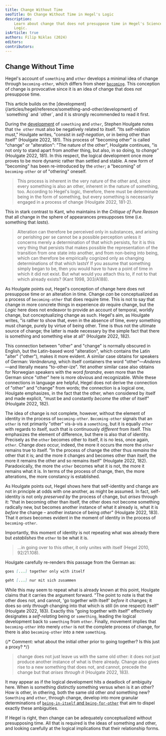 ```yaml
---
title: Change Without Time
seoTitle: On Change Without Time in Hegel's Logic
description:
    Learn about change that does not presuppose time in Hegel's Science of
    Logic.
isArticle: true
authors: Filip Niklas (2024)
editors:
contributors:
---
```


## Change Without Time

Hegel's account of `something` and `other` develops a minimal idea of change
through `becoming-other`, which differs from sheer
[`becoming`](/articles/hegel/reference/becoming/development). This conception of
change is provocative since it is an idea of change that does _not_ presuppose
time.


<Callout>
    This article builds on the
    [development](/articles/hegel/reference/something-and-other/development) of
    `something` and `other`, and it is strongly recommended to read it first.
</Callout>

During the
[development](/articles/hegel/reference/something-and-other/development) of
`something` and `other`, Stephen Houlgate notes that `the other` must also be
negatively related to itself. "Its self-relation must," Houlgate writes,
"consist in _self-negation_, or in being other than itself" (Houlgate 2022,
181). This process of "becoming other" is called "change" or "alteration": "The
nature of the other", Houlgate continues, "is not only to stand apart from
another thing, but also, in so doing, to _change_" (Houlgate 2022, 181). In this
respect, the logical development once more proves to be more dynamic rather than
settled and stable. A new form of "becoming" has been re-introduced by the
`other`; a "becoming" of `becoming-other` or of "othering" oneself.

> This process is inherent in the very nature of the other and, since every
> something is also an other, inherent in the nature of something, too.
> According to Hegel's logic, therefore, there must be determinate being in the
> form of something, but every something is necessarily engaged in a process of
> change (Houlgate 2022, 181-2).

This in stark contrast to Kant, who maintains in the _Critique of Pure Reason_
that all change in the sphere of appearances presupposes time (i.e. something
that _lasts_).

> Alteration can therefore be perceived only in substances, and arising or
> perishing per se cannot be a possible perception unless it concerns merely a
> determination of that which persists, for it is this very thing that persists
> that makes possible the representation of the transition from one state into
> another, and from non-being into being, which can therefore be empirically
> cognized only as changing determinations of that which lastsY If you assume
> that something simply began to be, then you would have to have a point of time
> in which it did not exist. But what would you attach this to, if not to that
> which already exists? (Kant 1998, 303/A188).

As Houlgate points out, Hegel's conception of change here does not presuppose
time or an alteration in time. Change _can_ be conceptualized as a process of
`becoming-other` that does require time. This is not to say that change in more
concrete things in experience _do_ require change, but the _Logic_ here does not
endeavor to provide an account of temporal, worldly change, but conceptualizing
change as such. Hegel's aim, as Houlgate writes, "is rather to show that, even
in the absence of time, every something must change, purely by virtue of being
other. Time is thus not the ultimate source of change; the latter is made
necessary by the simple fact that there is something and something else at all"
(Houlgate 2022, 182).

This connection between "other" and "change" is normally obscured in English,
but the Latin-based word "alteration", which contains the Latin "alter"
("other"), makes it more evident. A similar case obtains for speakers of German:
_Veränderung_, which itself containers the word
"other"&mdash;_Anderes_&mdash;and literally means "to-other-ize". Yet another
similar case also obtains for Norwegian speakers with the word _forandre_, even
more than the German since "other" here is more obvious and recognizable. While
these connections in language are helpful, Hegel does not derive the connection
of "other" and "change" from words; the connection is a logical one, Houlgate
emphasizes, in the fact that the other, when considered by itself and made
explicit, "must be and constantly _become_ the other of itself" (Houlgate 2022,
182).

The idea of change is not complete, however, without the element of identity in
the process of `becoming-other`. `Becoming-other` signals that an `other` is not
primarily "other" vis-à-vis a `something`, but it is equally `other` with
regards to itself, such that is continuously _different_ from itself. This
emphasizes the element of difference, but there is also that of identity.
Precisely as the `other` becomes other to itself, it is no less, once again,
`other`. Change _does_ occur, indeed, the more it occurs the more the `other`
remains true to itself. "In the process of change the other thus _remains_ the
other that it is; and the more it changes and becomes other than itself, the
more it remains the other and so remains itself" (Houlgate 2022, 182).
Paradoxically, the more the `other` becomes what it is not, the more it remains
what it is. In terms of the process of change, then, the more alterations, the
more constancy is established.

As Houlgate points out, Hegel shows here that self-identity and change are not
in principle at odds with one another, as might be assumed. In fact,
self-identity is not only _preserved by_ the process of change, but _arises_
through it: "that in becoming other than itself, the other does not become
something radically new, but becomes another instance of what it already is,
what it is _before_ the change &ndash; another instance of being _other_"
(Houlgate 2022, 183). That it _arises_ becomes evident in the moment of identity
in the process of `becoming-other`.

Importantly, this moment of identity is not repeating what was already there but
_establishes_ the `other` to be what it is.

> ...in going over to this other, it only unites with itself (Hegel 2010,
> 92/21.108).

Houlgate carefully re-renders this passage from the German as:

```md
goes [...] together only with itself

geht [...] nur mit sich zusammen
```

While this may seem to repeat what is already known at this point, Houlgate
claims that it carries the argument forward. "The point to note is that the
other does not, and cannot, 'go together with itself' _before_ it changes; it
does so only _through_ changing into that which is still (in one respect)
itself" (Houlgate 2022, 183). Exactly this "going together with itself"
effectively designates a _self-relating_ being or `something`, leading the
logical development back to `something` from `other`. Finally, movement implies
that `becoming-other` into merely `other` is not the complete process of change,
for there is also `becoming-other` into a new `something`.

{/* Comment: what about the initial other prior to going together? Is this just a proxy? */}

> change does not just leave us with the same old other: it does not just
> produce another instance of what is there already. Change also gives rise to a
> new something that does not, and cannot, precede the change but that _arises
> through it_ (Houlgate 2022, 183).

It may appear as if the logical development hits a deadlock of ambiguity here.
When is something distinctly something versus when is it an other? How is other,
in othering, both the same old other _and_ something new? `Something` and
`other`, through change, develop into more granular determinations of
[`being-in-itself` and `being-for-other`](/articles/hegel/reference/something-and-other/development#being-for-other-and-being-in-itself)
that aim to dispel exactly these ambiguities.

If Hegel is right, then change can be adequately conceptualized without
presupposing time. All that is required is the ideas of something and other, and
looking carefully at the logical implications that their relationship forms.
